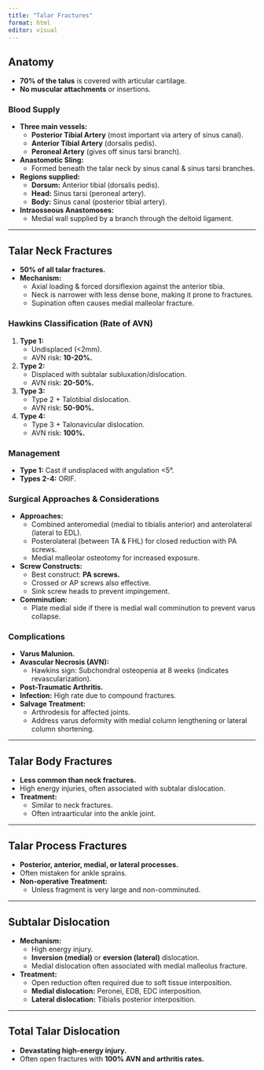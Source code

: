 ```yaml
---
title: "Talar Fractures"
format: html
editor: visual
---
```


## Anatomy
- **70% of the talus** is covered with articular cartilage.  
- **No muscular attachments** or insertions.  

### Blood Supply
- **Three main vessels:**  
  - **Posterior Tibial Artery** (most important via artery of sinus canal).  
  - **Anterior Tibial Artery** (dorsalis pedis).  
  - **Peroneal Artery** (gives off sinus tarsi branch).  
- **Anastomotic Sling:**  
  - Formed beneath the talar neck by sinus canal & sinus tarsi branches.  
- **Regions supplied:**  
  - **Dorsum:** Anterior tibial (dorsalis pedis).  
  - **Head:** Sinus tarsi (peroneal artery).  
  - **Body:** Sinus canal (posterior tibial artery).  
- **Intraosseous Anastomoses:**  
  - Medial wall supplied by a branch through the deltoid ligament.  

---

## Talar Neck Fractures
- **50% of all talar fractures.**  
- **Mechanism:**  
  - Axial loading & forced dorsiflexion against the anterior tibia.  
  - Neck is narrower with less dense bone, making it prone to fractures.  
  - Supination often causes medial malleolar fracture.  

### Hawkins Classification (Rate of AVN)
1. **Type 1:**  
   - Undisplaced (<2mm).  
   - AVN risk: **10-20%.**  
2. **Type 2:**  
   - Displaced with subtalar subluxation/dislocation.  
   - AVN risk: **20-50%.**  
3. **Type 3:**  
   - Type 2 + Talotibial dislocation.  
   - AVN risk: **50-90%.**  
4. **Type 4:**  
   - Type 3 + Talonavicular dislocation.  
   - AVN risk: **100%.**  

### Management
- **Type 1:** Cast if undisplaced with angulation <5°.  
- **Types 2-4:** ORIF.  

### Surgical Approaches & Considerations
- **Approaches:**  
  - Combined anteromedial (medial to tibialis anterior) and anterolateral (lateral to EDL).  
  - Posterolateral (between TA & FHL) for closed reduction with PA screws.  
  - Medial malleolar osteotomy for increased exposure.  
- **Screw Constructs:**  
  - Best construct: **PA screws.**  
  - Crossed or AP screws also effective.  
  - Sink screw heads to prevent impingement.  
- **Comminution:**  
  - Plate medial side if there is medial wall comminution to prevent varus collapse.  

### Complications
- **Varus Malunion.**  
- **Avascular Necrosis (AVN):**  
  - Hawkins sign: Subchondral osteopenia at 8 weeks (indicates revascularization).  
- **Post-Traumatic Arthritis.**  
- **Infection:** High rate due to compound fractures.  
- **Salvage Treatment:**  
  - Arthrodesis for affected joints.  
  - Address varus deformity with medial column lengthening or lateral column shortening.

---

## Talar Body Fractures
- **Less common than neck fractures.**  
- High energy injuries, often associated with subtalar dislocation.  
- **Treatment:**  
  - Similar to neck fractures.  
  - Often intraarticular into the ankle joint.  

---

## Talar Process Fractures
- **Posterior, anterior, medial, or lateral processes.**  
- Often mistaken for ankle sprains.  
- **Non-operative Treatment:**  
  - Unless fragment is very large and non-comminuted.  

---

## Subtalar Dislocation
- **Mechanism:**  
  - High energy injury.  
  - **Inversion (medial)** or **eversion (lateral)** dislocation.  
  - Medial dislocation often associated with medial malleolus fracture.  
- **Treatment:**  
  - Open reduction often required due to soft tissue interposition.  
  - **Medial dislocation:** Peronei, EDB, EDC interposition.  
  - **Lateral dislocation:** Tibialis posterior interposition.  

---

## Total Talar Dislocation
- **Devastating high-energy injury.**  
- Often open fractures with **100% AVN and arthritis rates.**  
